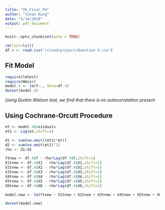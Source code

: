 ```yaml
---
title: "YK_Final_P4"
author: "Yinan Kang"
date: "5/14/2019"
output: pdf_document
---
```


```r
knitr::opts_chunk$set(echo = TRUE)
```

```r
rm(list=ls())
df.4 <- read.csv("/cloud/project/Question 4.csv")
```

## Fit Model

```r
require(lmtest)
require(Hmisc)
model.4 <- lm(Y~., data=df.4)
dwtest(model.4)
```

*Using Durbin Watson test, we find that there is no autocorrelation present*  

## Using Cochrane-Orcutt Procedure  

```r
et <- model.4$residuals
et1 <- Lag(et,shift=1)

d1 <- sum(na.omit((et1)*et))
d2 <- sum(na.omit(et1)^2)
rho <- d1/d2

Ytnew <- df.4$Y - rho*Lag(df.4$Y,shift=1)
X1tnew <- df.4$X1 - rho*Lag(df.4$X1,shift=1)
X2tnew <- df.4$X2 - rho*Lag(df.4$X2,shift=1)
X3tnew <- df.4$X3 - rho*Lag(df.4$X3,shift=1)
X4tnew <- df.4$X4 - rho*Lag(df.4$X4,shift=1)
X5tnew <- df.4$X5 - rho*Lag(df.4$X5,shift=1)
X6tnew <- df.4$X6 - rho*Lag(df.4$X6,shift=1)

model.new <- lm(Ytnew ~ X1tnew + X2tnew + X3tnew + X4tnew + X5tnew + X6tnew)

dwtest(model.new)
```